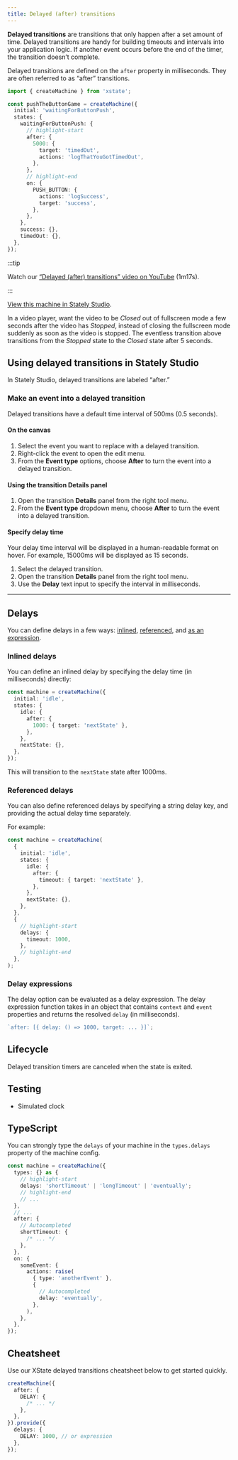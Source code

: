 ```yaml
---
title: Delayed (after) transitions
---
```


**Delayed transitions** are transitions that only happen after a set amount of time. Delayed transitions are handy for building timeouts and intervals into your application logic. If another event occurs before the end of the timer, the transition doesn’t complete.

Delayed transitions are defined on the `after` property in milliseconds. They are often referred to as “after” transitions.

```ts
import { createMachine } from 'xstate';

const pushTheButtonGame = createMachine({
  initial: 'waitingForButtonPush',
  states: {
    waitingForButtonPush: {
      // highlight-start
      after: {
        5000: {
          target: 'timedOut',
          actions: 'logThatYouGotTimedOut',
        },
      },
      // highlight-end
      on: {
        PUSH_BUTTON: {
          actions: 'logSuccess',
          target: 'success',
        },
      },
    },
    success: {},
    timedOut: {},
  },
});
```

:::tip

Watch our [“Delayed (after) transitions” video on YouTube](https://www.youtube.com/watch?v=5RE_eazRhrw&list=PLvWgkXBB3dd4I_l-djWVU2UGPyBgKfnTQ&index=12) (1m17s).

:::

<SkipDownLink
  text="Jump to learning more about delays in XState"
  link="#delays"
/>

<EmbedMachine
  name="Delayed (after) transitions"
  embedURL="https://stately.ai/registry/editor/embed/1c962847-2829-45e2-b6fc-5f42fa3f8b6b?machineId=5671366b-05cf-43f5-a09a-b88373ea27c1"
/>

[View this machine in Stately Studio](https://stately.ai/registry/editor/e13bef2b-bb13-4465-96ac-0bc25340688e?machineId=5671366b-05cf-43f5-a09a-b88373ea27c1).

In a video player, want the video to be *Closed* out of fullscreen mode a few seconds after the video has *Stopped*, instead of closing the fullscreen mode suddenly as soon as the video is stopped. The eventless transition above transitions from the *Stopped* state to the *Closed* state after 5 seconds.

## Using delayed transitions in Stately Studio

In Stately Studio, delayed transitions are labeled “after.”

### Make an event into a delayed transition

Delayed transitions have a default time interval of 500ms (0.5 seconds).

#### On the canvas

1. Select the event you want to replace with a delayed transition.
1. Right-click the event to open the edit menu.
1. From the **Event type** options, choose **After** to turn the event into a delayed transition.

#### Using the transition Details panel

1. Open the transition <Info size={18} /> **Details** panel from the right tool menu.
2. From the **Event type** dropdown menu, choose **After** to turn the event into a delayed transition.

#### Specify delay time

Your delay time interval will be displayed in a human-readable format on hover. For example, 15000ms will be displayed as 15 seconds.

1. Select the delayed transition.
2. Open the transition <Info size={18} /> **Details** panel from the right tool menu.
3. Use the **Delay** text input to specify the interval in milliseconds.

---

## Delays

You can define delays in a few ways: [inlined](#inlined-delays), [referenced](#referenced-delays), and [as an expression](#delay-expressions).

### Inlined delays

You can define an inlined delay by specifying the delay time (in milliseconds) directly:

```ts
const machine = createMachine({
  initial: 'idle',
  states: {
    idle: {
      after: {
        1000: { target: 'nextState' },
      },
    },
    nextState: {},
  },
});
```

This will transition to the `nextState` state after 1000ms.

### Referenced delays

You can also define referenced delays by specifying a string delay key, and providing the actual delay time separately.

For example:

```ts
const machine = createMachine(
  {
    initial: 'idle',
    states: {
      idle: {
        after: {
          timeout: { target: 'nextState' },
        },
      },
      nextState: {},
    },
  },
  {
    // highlight-start
    delays: {
      timeout: 1000,
    },
    // highlight-end
  },
);
```

### Delay expressions

The delay option can be evaluated as a delay expression. The delay expression function takes in an object that contains `context` and `event` properties and returns the resolved `delay` (in milliseconds).

```ts
`after: [{ delay: () => 1000, target: ... }]`;
```

## Lifecycle

Delayed transition timers are canceled when the state is exited.

## Testing

- Simulated clock

## TypeScript

You can strongly type the `delays` of your machine in the `types.delays` property of the machine config.

```ts
const machine = createMachine({
  types: {} as {
    // highlight-start
    delays: 'shortTimeout' | 'longTimeout' | 'eventually';
    // highlight-end
    // ...
  },
  // ...
  after: {
    // Autocompleted
    shortTimeout: {
      /* ... */
    },
  },
  on: {
    someEvent: {
      actions: raise(
        { type: 'anotherEvent' },
        {
          // Autocompleted
          delay: 'eventually',
        },
      ),
    },
  },
});
```

## Cheatsheet

Use our XState delayed transitions cheatsheet below to get started quickly.

```ts
createMachine({
  after: {
    DELAY: {
      /* ... */
    },
  },
}).provide({
  delays: {
    DELAY: 1000, // or expression
  },
});
```
